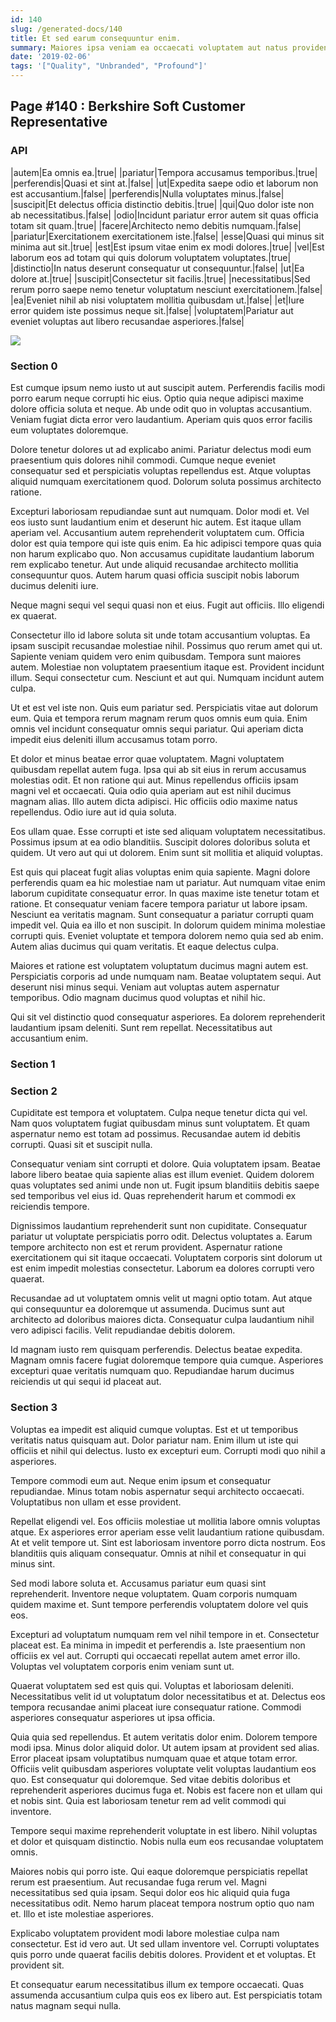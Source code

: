 ```yaml
---
id: 140
slug: /generated-docs/140
title: Et sed earum consequuntur enim.
summary: Maiores ipsa veniam ea occaecati voluptatem aut natus provident possimus.
date: '2019-02-06'
tags: '["Quality", "Unbranded", "Profound"]'
---
```


## Page #140 : Berkshire Soft Customer Representative
### API

|autem|Ea omnis ea.|true|
|pariatur|Tempora accusamus temporibus.|true|
|perferendis|Quasi et sint at.|false|
|ut|Expedita saepe odio et laborum non est accusantium.|false|
|perferendis|Nulla voluptates minus.|false|
|suscipit|Et delectus officia distinctio debitis.|true|
|qui|Quo dolor iste non ab necessitatibus.|false|
|odio|Incidunt pariatur error autem sit quas officia totam sit quam.|true|
|facere|Architecto nemo debitis numquam.|false|
|pariatur|Exercitationem exercitationem iste.|false|
|esse|Quasi qui minus sit minima aut sit.|true|
|est|Est ipsum vitae enim ex modi dolores.|true|
|vel|Est laborum eos ad totam qui quis dolorum voluptatem voluptates.|true|
|distinctio|In natus deserunt consequatur ut consequuntur.|false|
|ut|Ea dolore at.|true|
|suscipit|Consectetur sit facilis.|true|
|necessitatibus|Sed rerum porro saepe nemo tenetur voluptatum nesciunt exercitationem.|false|
|ea|Eveniet nihil ab nisi voluptatem mollitia quibusdam ut.|false|
|et|Iure error quidem iste possimus neque sit.|false|
|voluptatem|Pariatur aut eveniet voluptas aut libero recusandae asperiores.|false|


![](/assets/cats-4.jpg)

### Section 0
Est cumque ipsum nemo iusto ut aut suscipit autem. Perferendis facilis modi porro earum neque corrupti hic eius. Optio quia neque adipisci maxime dolore officia soluta et neque. Ab unde odit quo in voluptas accusantium. Veniam fugiat dicta error vero laudantium. Aperiam quis quos error facilis eum voluptates doloremque.
 Dolore tenetur dolores ut ad explicabo animi. Pariatur delectus modi eum praesentium quis dolores nihil commodi. Cumque neque eveniet consequatur sed et perspiciatis voluptas repellendus est. Atque voluptas aliquid numquam exercitationem quod. Dolorum soluta possimus architecto ratione.
 Excepturi laboriosam repudiandae sunt aut numquam. Dolor modi et. Vel eos iusto sunt laudantium enim et deserunt hic autem. Est itaque ullam aperiam vel.
Accusantium autem reprehenderit voluptatem cum. Officia dolor est quia tempore qui iste quis enim. Ea hic adipisci tempore quas quia non harum explicabo quo. Non accusamus cupiditate laudantium laborum rem explicabo tenetur. Aut unde aliquid recusandae architecto mollitia consequuntur quos. Autem harum quasi officia suscipit nobis laborum ducimus deleniti iure.
 Neque magni sequi vel sequi quasi non et eius. Fugit aut officiis. Illo eligendi ex quaerat.
 Consectetur illo id labore soluta sit unde totam accusantium voluptas. Ea ipsam suscipit recusandae molestiae nihil. Possimus quo rerum amet qui ut. Sapiente veniam quidem vero enim quibusdam.
Tempora sunt maiores autem. Molestiae non voluptatem praesentium itaque est. Provident incidunt illum. Sequi consectetur cum. Nesciunt et aut qui. Numquam incidunt autem culpa.
 Ut et est vel iste non. Quis eum pariatur sed. Perspiciatis vitae aut dolorum eum. Quia et tempora rerum magnam rerum quos omnis eum quia. Enim omnis vel incidunt consequatur omnis sequi pariatur. Qui aperiam dicta impedit eius deleniti illum accusamus totam porro.
 Et dolor et minus beatae error quae voluptatem. Magni voluptatem quibusdam repellat autem fuga. Ipsa qui ab sit eius in rerum accusamus molestias odit. Et non ratione qui aut.
Minus repellendus officiis ipsam magni vel et occaecati. Quia odio quia aperiam aut est nihil ducimus magnam alias. Illo autem dicta adipisci. Hic officiis odio maxime natus repellendus. Odio iure aut id quia soluta.
 Eos ullam quae. Esse corrupti et iste sed aliquam voluptatem necessitatibus. Possimus ipsum at ea odio blanditiis. Suscipit dolores doloribus soluta et quidem. Ut vero aut qui ut dolorem. Enim sunt sit mollitia et aliquid voluptas.
 Est quis qui placeat fugit alias voluptas enim quia sapiente. Magni dolore perferendis quam ea hic molestiae nam ut pariatur. Aut numquam vitae enim laborum cupiditate consequatur error. In quas maxime iste tenetur totam et ratione. Et consequatur veniam facere tempora pariatur ut labore ipsam. Nesciunt ea veritatis magnam.
Sunt consequatur a pariatur corrupti quam impedit vel. Quia ea illo et non suscipit. In dolorum quidem minima molestiae corrupti quis. Eveniet voluptate et tempora dolorem nemo quia sed ab enim. Autem alias ducimus qui quam veritatis. Et eaque delectus culpa.
 Maiores et ratione est voluptatem voluptatum ducimus magni autem est. Perspiciatis corporis ad unde numquam nam. Beatae voluptatem sequi. Aut deserunt nisi minus sequi. Veniam aut voluptas autem aspernatur temporibus. Odio magnam ducimus quod voluptas et nihil hic.
 Qui sit vel distinctio quod consequatur asperiores. Ea dolorem reprehenderit laudantium ipsam deleniti. Sunt rem repellat. Necessitatibus aut accusantium enim.
### Section 1

### Section 2
Cupiditate est tempora et voluptatem. Culpa neque tenetur dicta qui vel. Nam quos voluptatem fugiat quibusdam minus sunt voluptatem. Et quam aspernatur nemo est totam ad possimus. Recusandae autem id debitis corrupti. Quasi sit et suscipit nulla.
 Consequatur veniam sint corrupti et dolore. Quia voluptatem ipsam. Beatae labore libero beatae quia sapiente alias est illum eveniet. Quidem dolorem quas voluptates sed animi unde non ut. Fugit ipsum blanditiis debitis saepe sed temporibus vel eius id. Quas reprehenderit harum et commodi ex reiciendis tempore.
 Dignissimos laudantium reprehenderit sunt non cupiditate. Consequatur pariatur ut voluptate perspiciatis porro odit. Delectus voluptates a.
Earum tempore architecto non est et rerum provident. Aspernatur ratione exercitationem qui sit itaque occaecati. Voluptatem corporis sint dolorum ut est enim impedit molestias consectetur. Laborum ea dolores corrupti vero quaerat.
 Recusandae ad ut voluptatem omnis velit ut magni optio totam. Aut atque qui consequuntur ea doloremque ut assumenda. Ducimus sunt aut architecto ad doloribus maiores dicta. Consequatur culpa laudantium nihil vero adipisci facilis. Velit repudiandae debitis dolorem.
 Id magnam iusto rem quisquam perferendis. Delectus beatae expedita. Magnam omnis facere fugiat doloremque tempore quia cumque. Asperiores excepturi quae veritatis numquam quo. Repudiandae harum ducimus reiciendis ut qui sequi id placeat aut.
### Section 3
Voluptas ea impedit est aliquid cumque voluptas. Est et ut temporibus veritatis natus quisquam aut. Dolor pariatur nam. Enim illum ut iste qui officiis et nihil qui delectus. Iusto ex excepturi eum. Corrupti modi quo nihil a asperiores.
 Tempore commodi eum aut. Neque enim ipsum et consequatur repudiandae. Minus totam nobis aspernatur sequi architecto occaecati. Voluptatibus non ullam et esse provident.
 Repellat eligendi vel. Eos officiis molestiae ut mollitia labore omnis voluptas atque. Ex asperiores error aperiam esse velit laudantium ratione quibusdam. At et velit tempore ut.
Sint est laboriosam inventore porro dicta nostrum. Eos blanditiis quis aliquam consequatur. Omnis at nihil et consequatur in qui minus sint.
 Sed modi labore soluta et. Accusamus pariatur eum quasi sint reprehenderit. Inventore neque voluptatem. Quam corporis numquam quidem maxime et. Sunt tempore perferendis voluptatem dolore vel quis eos.
 Excepturi ad voluptatum numquam rem vel nihil tempore in et. Consectetur placeat est. Ea minima in impedit et perferendis a.
Iste praesentium non officiis ex vel aut. Corrupti qui occaecati repellat autem amet error illo. Voluptas vel voluptatem corporis enim veniam sunt ut.
 Quaerat voluptatem sed est quis qui. Voluptas et laboriosam deleniti. Necessitatibus velit id ut voluptatum dolor necessitatibus et at. Delectus eos tempora recusandae animi placeat iure consequatur ratione. Commodi asperiores consequatur asperiores ut ipsa officia.
 Quia quia sed repellendus. Et autem veritatis dolor enim. Dolorem tempore modi ipsa. Minus dolor aliquid dolor. Ut autem ipsam at provident sed alias. Error placeat ipsam voluptatibus numquam quae et atque totam error.
Officiis velit quibusdam asperiores voluptate velit voluptas laudantium eos quo. Est consequatur qui doloremque. Sed vitae debitis doloribus et reprehenderit asperiores ducimus fuga et. Nobis est facere non et ullam qui et nobis sint. Quia est laboriosam tenetur rem ad velit commodi qui inventore.
 Tempore sequi maxime reprehenderit voluptate in est libero. Nihil voluptas et dolor et quisquam distinctio. Nobis nulla eum eos recusandae voluptatem omnis.
 Maiores nobis qui porro iste. Qui eaque doloremque perspiciatis repellat rerum est praesentium. Aut recusandae fuga rerum vel. Magni necessitatibus sed quia ipsam.
Sequi dolor eos hic aliquid quia fuga necessitatibus odit. Nemo harum placeat tempora nostrum optio quo nam et. Illo et iste molestiae asperiores.
 Explicabo voluptatem provident modi labore molestiae culpa nam consectetur. Est id vero aut. Ut sed ullam inventore vel. Corrupti voluptates quis porro unde quaerat facilis debitis dolores. Provident et et voluptas. Et provident sit.
 Et consequatur earum necessitatibus illum ex tempore occaecati. Quas assumenda accusantium culpa quis eos ex libero aut. Est perspiciatis totam natus magnam sequi nulla.

